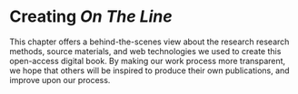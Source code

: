 # Creating *On The Line* {#creating}

This chapter offers a behind-the-scenes view about the research research methods, source materials, and web technologies we used to create this open-access digital book. By making our work process more transparent, we hope that others will be inspired to produce their own publications, and improve upon our process.
